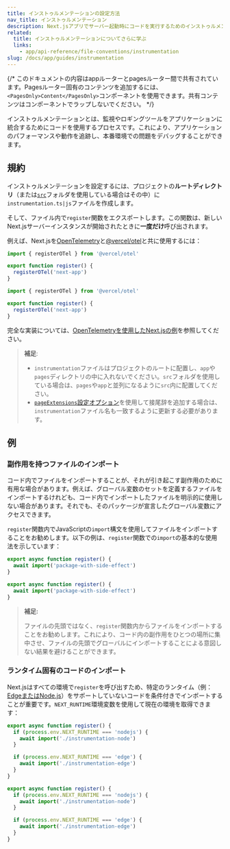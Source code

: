 ```yaml
---
title: インストゥルメンテーションの設定方法
nav_title: インストゥルメンテーション
description: Next.jsアプリでサーバー起動時にコードを実行するためのインストゥルメンテーションの使用方法について学ぶ
related:
  title: インストゥルメンテーションについてさらに学ぶ
  links:
    - app/api-reference/file-conventions/instrumentation
slug: /docs/app/guides/instrumentation
---
```


{/* このドキュメントの内容はappルーターとpagesルーター間で共有されています。Pagesルーター固有のコンテンツを追加するには、`<PagesOnly>Content</PagesOnly>`コンポーネントを使用できます。共有コンテンツはコンポーネントでラップしないでください。 */}

インストゥルメンテーションとは、監視やロギングツールをアプリケーションに統合するためにコードを使用するプロセスです。これにより、アプリケーションのパフォーマンスや動作を追跡し、本番環境での問題をデバッグすることができます。

## 規約

インストゥルメンテーションを設定するには、プロジェクトの**ルートディレクトリ**（または[`src`](/docs/app/api-reference/file-conventions/src-folder)フォルダを使用している場合はその中）に`instrumentation.ts|js`ファイルを作成します。

そして、ファイル内で`register`関数をエクスポートします。この関数は、新しいNext.jsサーバーインスタンスが開始されたときに**一度だけ**呼び出されます。

例えば、Next.jsを[OpenTelemetry](https://opentelemetry.io/)と[@vercel/otel](https://vercel.com/docs/observability/otel-overview)と共に使用するには：

```ts filename="instrumentation.ts" switcher
import { registerOTel } from '@vercel/otel'

export function register() {
  registerOTel('next-app')
}
```

```js filename="instrumentation.js" switcher
import { registerOTel } from '@vercel/otel'

export function register() {
  registerOTel('next-app')
}
```

完全な実装については、[OpenTelemetryを使用したNext.jsの例](https://github.com/vercel/next.js/tree/canary/examples/with-opentelemetry)を参照してください。

> **補足**:
>
> - `instrumentation`ファイルはプロジェクトのルートに配置し、`app`や`pages`ディレクトリの中に入れないでください。`src`フォルダを使用している場合は、`pages`や`app`と並列になるように`src`内に配置してください。
> - [`pageExtensions`設定オプション](/docs/app/api-reference/config/next-config-js/pageExtensions)を使用して接尾辞を追加する場合は、`instrumentation`ファイル名も一致するように更新する必要があります。

## 例

### 副作用を持つファイルのインポート

コード内でファイルをインポートすることが、それが引き起こす副作用のために有用な場合があります。例えば、グローバル変数のセットを定義するファイルをインポートするけれども、コード内でインポートしたファイルを明示的に使用しない場合があります。それでも、そのパッケージが宣言したグローバル変数にアクセスできます。

`register`関数内でJavaScriptの`import`構文を使用してファイルをインポートすることをお勧めします。以下の例は、`register`関数での`import`の基本的な使用法を示しています：

```ts filename="instrumentation.ts" switcher
export async function register() {
  await import('package-with-side-effect')
}
```

```js filename="instrumentation.js" switcher
export async function register() {
  await import('package-with-side-effect')
}
```

> **補足:**
>
> ファイルの先頭ではなく、`register`関数内からファイルをインポートすることをお勧めします。これにより、コード内の副作用をひとつの場所に集中させ、ファイルの先頭でグローバルにインポートすることによる意図しない結果を避けることができます。

### ランタイム固有のコードのインポート

Next.jsはすべての環境で`register`を呼び出すため、特定のランタイム（例：[EdgeまたはNode.js](/docs/app/building-your-application/rendering/edge-and-nodejs-runtimes)）をサポートしていないコードを条件付きでインポートすることが重要です。`NEXT_RUNTIME`環境変数を使用して現在の環境を取得できます：

```ts filename="instrumentation.ts" switcher
export async function register() {
  if (process.env.NEXT_RUNTIME === 'nodejs') {
    await import('./instrumentation-node')
  }

  if (process.env.NEXT_RUNTIME === 'edge') {
    await import('./instrumentation-edge')
  }
}
```

```js filename="instrumentation.js" switcher
export async function register() {
  if (process.env.NEXT_RUNTIME === 'nodejs') {
    await import('./instrumentation-node')
  }

  if (process.env.NEXT_RUNTIME === 'edge') {
    await import('./instrumentation-edge')
  }
}
```

